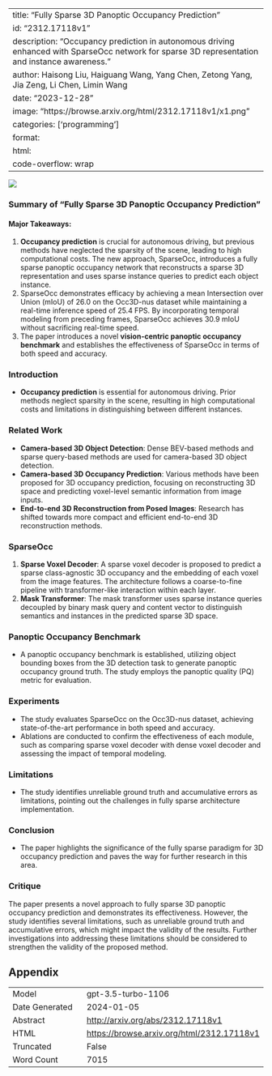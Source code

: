 
---
title: "Fully Sparse 3D Panoptic Occupancy Prediction"
id: "2312.17118v1"
description: "Occupancy prediction in autonomous driving enhanced with SparseOcc network for sparse 3D representation and instance awareness."
author: Haisong Liu, Haiguang Wang, Yang Chen, Zetong Yang, Jia Zeng, Li Chen, Limin Wang
date: "2023-12-28"
image: "https://browse.arxiv.org/html/2312.17118v1/x1.png"
categories: ['programming']
format:
  html:
    code-overflow: wrap
---

![](https://browse.arxiv.org/html/2312.17118v1/x1.png)

### Summary of "Fully Sparse 3D Panoptic Occupancy Prediction"

#### Major Takeaways:
1. **Occupancy prediction** is crucial for autonomous driving, but previous methods have neglected the sparsity of the scene, leading to high computational costs. The new approach, SparseOcc, introduces a fully sparse panoptic occupancy network that reconstructs a sparse 3D representation and uses sparse instance queries to predict each object instance.
2. SparseOcc demonstrates efficacy by achieving a mean Intersection over Union (mIoU) of 26.0 on the Occ3D-nus dataset while maintaining a real-time inference speed of 25.4 FPS. By incorporating temporal modeling from preceding frames, SparseOcc achieves 30.9 mIoU without sacrificing real-time speed.
3. The paper introduces a novel **vision-centric panoptic occupancy benchmark** and establishes the effectiveness of SparseOcc in terms of both speed and accuracy.

### Introduction
- **Occupancy prediction** is essential for autonomous driving. Prior methods neglect sparsity in the scene, resulting in high computational costs and limitations in distinguishing between different instances.

### Related Work
- **Camera-based 3D Object Detection**: Dense BEV-based methods and sparse query-based methods are used for camera-based 3D object detection.
- **Camera-based 3D Occupancy Prediction**: Various methods have been proposed for 3D occupancy prediction, focusing on reconstructing 3D space and predicting voxel-level semantic information from image inputs.
- **End-to-end 3D Reconstruction from Posed Images**: Research has shifted towards more compact and efficient end-to-end 3D reconstruction methods.

### SparseOcc
1. **Sparse Voxel Decoder**: A sparse voxel decoder is proposed to predict a sparse class-agnostic 3D occupancy and the embedding of each voxel from the image features. The architecture follows a coarse-to-fine pipeline with transformer-like interaction within each layer.
2. **Mask Transformer**: The mask transformer uses sparse instance queries decoupled by binary mask query and content vector to distinguish semantics and instances in the predicted sparse 3D space.

### Panoptic Occupancy Benchmark
- A panoptic occupancy benchmark is established, utilizing object bounding boxes from the 3D detection task to generate panoptic occupancy ground truth. The study employs the panoptic quality (PQ) metric for evaluation.

### Experiments
- The study evaluates SparseOcc on the Occ3D-nus dataset, achieving state-of-the-art performance in both speed and accuracy.
- Ablations are conducted to confirm the effectiveness of each module, such as comparing sparse voxel decoder with dense voxel decoder and assessing the impact of temporal modeling.

### Limitations
- The study identifies unreliable ground truth and accumulative errors as limitations, pointing out the challenges in fully sparse architecture implementation.

### Conclusion
- The paper highlights the significance of the fully sparse paradigm for 3D occupancy prediction and paves the way for further research in this area.

### Critique
The paper presents a novel approach to fully sparse 3D panoptic occupancy prediction and demonstrates its effectiveness. However, the study identifies several limitations, such as unreliable ground truth and accumulative errors, which might impact the validity of the results. Further investigations into addressing these limitations should be considered to strengthen the validity of the proposed method.

## Appendix

|          |          |
|----------|----------|
| Model     | gpt-3.5-turbo-1106       |
| Date Generated     | 2024-01-05       |
| Abstract | [http://arxiv.org/abs/2312.17118v1](http://arxiv.org/abs/2312.17118v1)        |
| HTML     | [https://browse.arxiv.org/html/2312.17118v1](https://browse.arxiv.org/html/2312.17118v1)       |
| Truncated       | False       |
| Word Count       | 7015       |